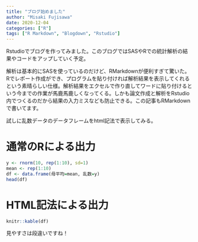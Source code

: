 ```yaml
---
title: "ブログ始めました"
author: "Misaki Fujisawa"
date: 2020-12-04
categories: ["R"]
tags: ["R Markdown", "Blogdown", "Rstudio"]
---
```


Rstudioでブログを作ってみました。このブログではSASやRでの統計解析の結果やコードをアップしていく予定。 

解析は基本的にSASを使っているのだけど、RMarkdownが便利すぎて驚いた。Rでレポート作成ができ、プログラムを貼り付ければ解析結果を表示してくれるという素晴らしい仕様。解析結果をエクセルで作り直してワードに貼り付けるという今までの作業が馬鹿馬鹿しくなってくる。しかも論文作成と解析をRstudio内でつくるのだから結果の入力ミスなども防止できる。この記事もRMarkdownで書いてます。

試しに乱数データのデータフレームをhtml記法で表示してみる。

# 通常のRによる出力

```r
y <- rnorm(10, rep(1:10), sd=1)
mean <- rep(1:10)
df <- data.frame(母平均=mean, 乱数=y)
head(df)
```

# HTML記法による出力
```r
knitr::kable(df)
```


見やすさは段違いですね！
